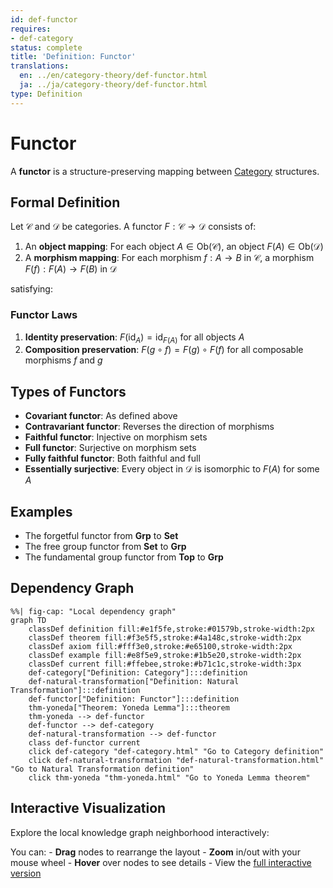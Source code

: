 ```yaml
---
id: def-functor
requires:
- def-category
status: complete
title: 'Definition: Functor'
translations:
  en: ../en/category-theory/def-functor.html
  ja: ../ja/category-theory/def-functor.html
type: Definition
---
```


# Functor {#def-functor}

A **functor** is a structure-preserving mapping between [Category](def-category.qmd) structures.

## Formal Definition

Let $\mathcal{C}$ and $\mathcal{D}$ be categories. A functor $F: \mathcal{C} \to \mathcal{D}$ consists of:

1. An **object mapping**: For each object $A \in \text{Ob}(\mathcal{C})$, an object $F(A) \in \text{Ob}(\mathcal{D})$
2. A **morphism mapping**: For each morphism $f: A \to B$ in $\mathcal{C}$, a morphism $F(f): F(A) \to F(B)$ in $\mathcal{D}$

satisfying:

### Functor Laws

1. **Identity preservation**: $F(\text{id}_A) = \text{id}_{F(A)}$ for all objects $A$
2. **Composition preservation**: $F(g \circ f) = F(g) \circ F(f)$ for all composable morphisms $f$ and $g$

## Types of Functors

- **Covariant functor**: As defined above
- **Contravariant functor**: Reverses the direction of morphisms
- **Faithful functor**: Injective on morphism sets
- **Full functor**: Surjective on morphism sets
- **Fully faithful functor**: Both faithful and full
- **Essentially surjective**: Every object in $\mathcal{D}$ is isomorphic to $F(A)$ for some $A$

## Examples

- The forgetful functor from **Grp** to **Set**
- The free group functor from **Set** to **Grp**
- The fundamental group functor from **Top** to **Grp**

## Dependency Graph

```mermaid
%%| fig-cap: "Local dependency graph"
graph TD
    classDef definition fill:#e1f5fe,stroke:#01579b,stroke-width:2px
    classDef theorem fill:#f3e5f5,stroke:#4a148c,stroke-width:2px
    classDef axiom fill:#fff3e0,stroke:#e65100,stroke-width:2px
    classDef example fill:#e8f5e9,stroke:#1b5e20,stroke-width:2px
    classDef current fill:#ffebee,stroke:#b71c1c,stroke-width:3px
    def-category["Definition: Category"]:::definition
    def-natural-transformation["Definition: Natural Transformation"]:::definition
    def-functor["Definition: Functor"]:::definition
    thm-yoneda["Theorem: Yoneda Lemma"]:::theorem
    thm-yoneda --> def-functor
    def-functor --> def-category
    def-natural-transformation --> def-functor
    class def-functor current
    click def-category "def-category.html" "Go to Category definition"
    click def-natural-transformation "def-natural-transformation.html" "Go to Natural Transformation definition"
    click thm-yoneda "thm-yoneda.html" "Go to Yoneda Lemma theorem"
```

## Interactive Visualization

Explore the local knowledge graph neighborhood interactively:

::: {.graph-viz data-id="def-functor" data-width="700" data-height="500"}
:::

You can:
- **Drag** nodes to rearrange the layout
- **Zoom** in/out with your mouse wheel
- **Hover** over nodes to see details
- View the [full interactive version](../../output/interactive/def-functor.html){target="_blank"}
